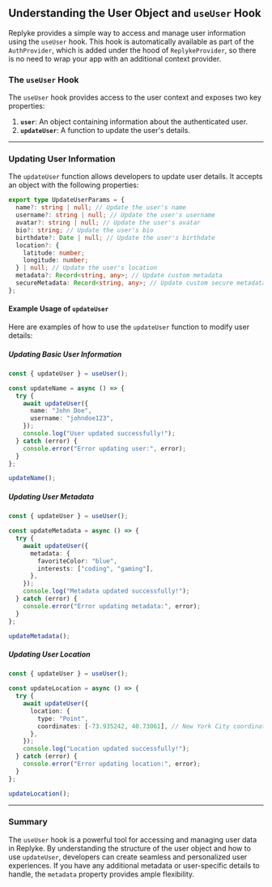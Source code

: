 
## Understanding the User Object and `useUser` Hook

Replyke provides a simple way to access and manage user information using the `useUser` hook. This hook is automatically available as part of the `AuthProvider`, which is added under the hood of `ReplykeProvider`, so there is no need to wrap your app with an additional context provider.

### The `useUser` Hook

The `useUser` hook provides access to the user context and exposes two key properties:

1.  **`user`**: An object containing information about the authenticated user.
2.  **`updateUser`**: A function to update the user's details.


----------


### Updating User Information

The `updateUser` function allows developers to update user details. It accepts an object with the following properties:

```typescript
export type UpdateUserParams = {
  name?: string | null; // Update the user's name
  username?: string | null; // Update the user's username
  avatar?: string | null; // Update the user's avatar
  bio?: string; // Update the user's bio
  birthdate?: Date | null; // Update the user's birthdate
  location?: {
    latitude: number;
    longitude: number;
  } | null; // Update the user's location
  metadata?: Record<string, any>; // Update custom metadata
  secureMetadata: Record<string, any>; // Update custom secure metadata
};
```

#### Example Usage of `updateUser`

Here are examples of how to use the `updateUser` function to modify user details:

##### **Updating Basic User Information**

```typescript copy
const { updateUser } = useUser();

const updateName = async () => {
  try {
    await updateUser({
      name: "John Doe",
      username: "johndoe123",
    });
    console.log("User updated successfully!");
  } catch (error) {
    console.error("Error updating user:", error);
  }
};

updateName();
```

##### **Updating User Metadata**

```typescript copy
const { updateUser } = useUser();

const updateMetadata = async () => {
  try {
    await updateUser({
      metadata: {
        favoriteColor: "blue",
        interests: ["coding", "gaming"],
      },
    });
    console.log("Metadata updated successfully!");
  } catch (error) {
    console.error("Error updating metadata:", error);
  }
};

updateMetadata();
```

##### **Updating User Location**

```typescript copy
const { updateUser } = useUser();

const updateLocation = async () => {
  try {
    await updateUser({
      location: {
        type: "Point",
        coordinates: [-73.935242, 40.73061], // New York City coordinates
      },
    });
    console.log("Location updated successfully!");
  } catch (error) {
    console.error("Error updating location:", error);
  }
};

updateLocation();
```

----------

### Summary

The `useUser` hook is a powerful tool for accessing and managing user data in Replyke. By understanding the structure of the user object and how to use `updateUser`, developers can create seamless and personalized user experiences. If you have any additional metadata or user-specific details to handle, the `metadata` property provides ample flexibility.